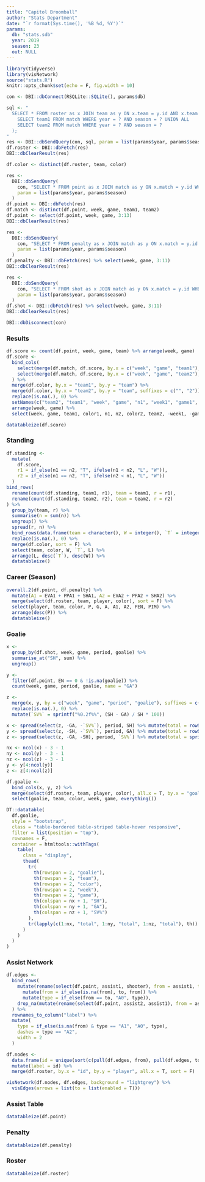 ```yaml
---
title: "Capitol Broomball"
author: "Stats Department"
date: "`r format(Sys.time(), '%B %d, %Y')`"
params:
  db: "stats.sdb"
  year: 2019
  season: 23
  out: NULL
---
```


```r
library(tidyverse)
library(visNetwork)
source("stats.R")
knitr::opts_chunk$set(echo = F, fig.width = 10)
```

```r
con <- DBI::dbConnect(RSQLite::SQLite(), params$db)

sql <- "
  SELECT * FROM roster as x JOIN team as y ON x.team = y.id AND x.team IN (
    SELECT team1 FROM match WHERE year = ? AND season = ? UNION ALL 
    SELECT team2 FROM match WHERE year = ? AND season = ?
  );
"
res <- DBI::dbSendQuery(con, sql, param = list(params$year, params$season, params$year, params$season))
df.roster <- DBI::dbFetch(res)
DBI::dbClearResult(res)

df.color <- distinct(df.roster, team, color)

res <- 
  DBI::dbSendQuery(
    con, "SELECT * FROM point as x JOIN match as y ON x.match = y.id WHERE year = ? AND season = ?;", 
    param = list(params$year, params$season)
  )
df.point <- DBI::dbFetch(res)
df.match <- distinct(df.point, week, game, team1, team2)
df.point <- select(df.point, week, game, 3:13)
DBI::dbClearResult(res)

res <- 
  DBI::dbSendQuery(
    con, "SELECT * FROM penalty as x JOIN match as y ON x.match = y.id WHERE year = ? AND season = ?;", 
    param = list(params$year, params$season)
  )
df.penalty <- DBI::dbFetch(res) %>% select(week, game, 3:11)
DBI::dbClearResult(res)

res <- 
  DBI::dbSendQuery(
    con, "SELECT * FROM shot as x JOIN match as y ON x.match = y.id WHERE year = ? AND season = ?;", 
    param = list(params$year, params$season)
  )
df.shot <- DBI::dbFetch(res) %>% select(week, game, 3:11)
DBI::dbClearResult(res)

DBI::dbDisconnect(con)
```

### Results

```r
df.score <- count(df.point, week, game, team) %>% arrange(week, game)
df.score <-
  bind_cols(
    select(merge(df.match, df.score, by.x = c("week", "game", "team1"), by.y = c("week", "game", "team"), all.x = T), -team2),
    select(merge(df.match, df.score, by.x = c("week", "game", "team2"), by.y = c("week", "game", "team"), all.x = T), -team1)
  ) %>%
  merge(df.color, by.x = "team1", by.y = "team") %>%
  merge(df.color, by.x = "team2", by.y = "team", suffixes = c("", "2")) %>%
  replace(is.na(.), 0) %>%
  setNames(c("team2", "team1", "week", "game", "n1", "week1", "game1", "n2", "color1", "color2")) %>%
  arrange(week, game) %>%
  select(week, game, team1, color1, n1, n2, color2, team2, -week1, -game1)

datatableize(df.score)
```

### Standing

```r
df.standing <-
  mutate(
    df.score, 
    r1 = if_else(n1 == n2, "T", ifelse(n1 < n2, "L", "W")),
    r2 = if_else(n1 == n2, "T", ifelse(n2 < n1, "L", "W"))
  )
bind_rows(
  rename(count(df.standing, team1, r1), team = team1, r = r1),
  rename(count(df.standing, team2, r2), team = team2, r = r2)
) %>%
  group_by(team, r) %>%
  summarise(n = sum(n)) %>%
  ungroup() %>%
  spread(r, n) %>%
  bind_rows(data.frame(team = character(), W = integer(), `T` = integer(), L = integer(), stringsAsFactors = F)) %>%
  replace(is.na(.), 0) %>%
  merge(df.color, sort = F) %>%
  select(team, color, W, `T`, L) %>%
  arrange(L, desc(`T`), desc(W)) %>%
  datatableize()
```

### Career (Season)

```r
overall.2(df.point, df.penalty) %>% 
  mutate(A1 = EVA1 + PPA1 + SHA1, A2 = EVA2 + PPA2 + SHA2) %>%
  merge(select(df.roster, team, player, color), sort = F) %>%
  select(player, team, color, P, G, A, A1, A2, PEN, PIM) %>%
  arrange(desc(P)) %>%
  datatableize()
```

### Goalie

```r
x <- 
  group_by(df.shot, week, game, period, goalie) %>% 
  summarise_at("SH", sum) %>% 
  ungroup()

y <-
  filter(df.point, EN == 0 & !is.na(goalie)) %>% 
  count(week, game, period, goalie, name = "GA")

z <- 
  merge(x, y, by = c("week", "game", "period", "goalie"), suffixes = c("", ".y"), all.x = T, sort = F) %>%
  replace(is.na(.), 0) %>%
  mutate(`SV%` = sprintf("%0.2f%%", (SH - GA) / SH * 100))

x <- spread(select(z, -GA, -`SV%`), period, SH) %>% mutate(total = rowSums(.[4:ncol(.)]))
y <- spread(select(z, -SH, -`SV%`), period, GA) %>% mutate(total = rowSums(.[4:ncol(.)]))
z <- spread(select(z, -GA, -SH), period, `SV%`) %>% mutate(total = sprintf("%0.2f%%", (x$total - y$total) / x$total * 100))

nx <- ncol(x) - 3 - 1
ny <- ncol(y) - 3 - 1
nz <- ncol(z) - 3 - 1
y <- y[4:ncol(y)]
z <- z[4:ncol(z)]

df.goalie <- 
  bind_cols(x, y, z) %>%
  merge(select(df.roster, team, player, color), all.x = T, by.x = "goalie", by.y = "player", sort = F) %>%
  select(goalie, team, color, week, game, everything())

DT::datatable(
  df.goalie,
  style = "bootstrap",
  class = "table-bordered table-striped table-hover responsive",
  filter = list(position = "top"),
  rownames = F,
  container = htmltools::withTags(
    table(
      class = "display",
      thead(
        tr(
          th(rowspan = 2, "goalie"),
          th(rowspan = 2, "team"),
          th(rowspan = 2, "color"),
          th(rowspan = 2, "week"),
          th(rowspan = 2, "game"),
          th(colspan = nx + 1, "SH"),
          th(colspan = ny + 1, "GA"),
          th(colspan = nz + 1, "SV%")
        ),
        tr(lapply(c(1:nx, "total", 1:ny, "total", 1:nz, "total"), th))
      )
    )
  )
)
```

### Assist Network

```r
df.edges <-
  bind_rows(
    mutate(rename(select(df.point, assist1, shooter), from = assist1, to = shooter), type = "A1") %>%
      mutate(from = if_else(is.na(from), to, from)) %>%
      mutate(type = if_else(from == to, "A0", type)),
    drop_na(mutate(rename(select(df.point, assist2, assist1), from = assist2, to = assist1), type = "A2"), from)
  ) %>%
  rownames_to_column("label") %>%
  mutate(
    type = if_else(is.na(from) & type == "A1", "A0", type), 
    dashes = type == "A2",
    width = 2
  )

df.nodes <- 
  data.frame(id = unique(sort(c(pull(df.edges, from), pull(df.edges, to))))) %>%
  mutate(label = id) %>%
  merge(df.roster, by.x = "id", by.y = "player", all.x = T, sort = F)

visNetwork(df.nodes, df.edges, background = "lightgrey") %>%
  visEdges(arrows = list(to = list(enabled = T)))
```

### Assist Table

```r
datatableize(df.point)
```

### Penalty

```r
datatableize(df.penalty)
```

### Roster

```r
datatableize(df.roster)
```

